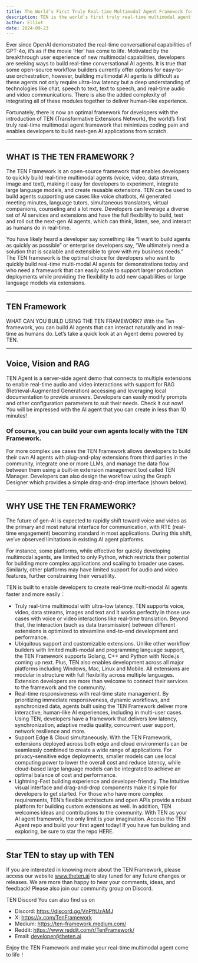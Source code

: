 ```yaml
---
title: The World’s First Truly Real-time Multimodal Agent Framework for Creating Next-Gen AI Agents
description: TEN is the world's first truly real-time multimodal agent framework for creating next-gen AI agents.
author: Elliot
date: 2024-09-23
---
```



Ever since OpenAI demonstrated the real-time conversational capabilities of GPT-4o, it’s as if the movie ‘Her’ has come to life. Motivated by the breakthrough user experience of new multimodal capabilities, developers are seeking ways to build real-time conversational AI agents. It is true that some open-source workflow builders currently offer options for easy-to-use orchestration, however, building multimodal AI agents is difficult as these agents not only require ultra-low latency but a deep understanding of technologies like chat, speech to text, text to speech, and real-time audio and video communications. There is also the added complexity of integrating all of these modules together to deliver human-like experience.

Fortunately, there is now an optimal framework for developers with the introduction of TEN (Transformative Extensions Network), the world’s first truly real-time multimodal agent framework that minimizes coding pain and enables developers to build next-gen AI applications from scratch.

---

## WHAT IS THE TEN FRAMEWORK？
The TEN Framework is an open-source framework that enables developers to quickly build real-time multimodal agents (voice, video, data stream, image and text), making it easy for developers to experiment, integrate large language models, and create reusable extensions. TEN can be used to build agents supporting use cases like voice chatbots, AI generated meeting minutes, language tutors, simultaneous translators, virtual companions, counseling and a lot more. Developers can leverage a diverse set of AI services and extensions and have the full flexibility to build, test and roll out the next-gen AI agents, which can think, listen, see, and interact as humans do in real-time.

You have likely heard a developer say something like “I want to build agents as quickly as possible” or enterprise developers say, “We ultimately need a solution that is scalable and extensible to grow with my business needs.” The TEN framework is the optimal choice for developers who want to quickly build real-time multi-modal AI agents for demonstrations today and who need a framework that can easily scale to support larger production deployments while providing the flexibility to add new capabilities or large language models via extensions.

---


## TEN Framework
WHAT CAN YOU BUILD USING THE TEN FRAMEWORK?
With the Ten framework, you can build AI agents that can interact naturally and in real-time as humans do. Let’s take a quick look at an Agent demo powered by TEN.


---

## Voice, Vision and RAG
TEN Agent is a server-side agent demo that connects to multiple extensions to enable real-time audio and video interactions with support for RAG (Retrieval-Augmented Generation) accessing and leveraging local documentation to provide answers. Developers can easily modify prompts and other configuration parameters to suit their needs. Check it out now! You will be impressed with the AI agent that you can create in less than 10 minutes!

### Of course, you can build your own agents locally with the TEN Framework.

For more complex use cases the TEN Framework allows developers to build their own AI agents with plug-and-play extensions from third parties in the community, integrate one or more LLMs, and manage the data flow between them using a built-in extension management tool called TEN Manager. Developers can also design the workflow using the Graph Designer which provides a simple drag-and-drop interface (shown below).


---

## WHY USE THE TEN FRAMEWORK?
The future of gen-AI is expected to rapidly shift toward voice and video as the primary and most natural interface for communication, with RTE (real-time engagement) becoming standard in most applications. During this shift, we’ve observed limitations in existing AI agent platforms.

For instance, some platforms, while effective for quickly developing multimodal agents, are limited to only Python, which restricts their potential for building more complex applications and scaling to broader use cases. Similarly, other platforms may have limited support for audio and video features, further constraining their versatility.

TEN is built to enable developers to create real-time multi-modal AI agents faster and more easily：

- Truly real-time multimodal with ultra-low latency. TEN supports voice, video, data streams, images and text and it works perfectly in those use cases with voice or video interactions like real-time translation. Beyond that, the interaction (such as data transmission) between different extensions is optimized to streamline end-to-end development and performance.
- Ubiquitous support and customizable extensions. Unlike other workflow builders with limited multi-modal and programming language support, the TEN Framework supports Golang, C++ and Python with Node.js coming up next. Plus, TEN also enables development across all major platforms including Windows, Mac, Linux and Mobile. All extensions are modular in structure with full flexibility across multiple languages. Extension developers are more than welcome to connect their services to the framework and the community.
- Real-time responsiveness with real-time state management. By prioritizing immediate responsiveness, dynamic workflows, and synchronized data, agents built using the TEN Framework deliver more interactive, human-like AI experiences, including in multi-user cases. Using TEN, developers have a framework that delivers low latency, synchronization, adaptive media quality, concurrent user support, network resilience and more.
- Support Edge & Cloud simultaneously. With the TEN Framework, extensions deployed across both edge and cloud environments can be seamlessly combined to create a wide range of applications. For privacy-sensitive edge deployments, smaller models can use local computing power to lower the overall cost and reduce latency, while cloud-based large language models can be integrated to achieve an optimal balance of cost and performance.
- Lightning-Fast building experience and developer-friendly. The Intuitive visual interface and drag-and-drop components make it simple for developers to get started. For those who have more complex requirements, TEN’s flexible architecture and open APIs provide a robust platform for building custom extensions as well. In addition, TEN welcomes ideas and contributions to the community.
With TEN as your AI agent framework, the only limit is your imagination.
Access the TEN Agent repo and build your first agent today! If you have fun building and exploring, be sure to star the repo HERE.


---
## Star TEN to stay up with TEN
If you are interested in knowing more about the TEN Framework, please access our website www.theten.ai to stay tuned for any future changes or releases. We are more than happy to hear your comments, ideas, and feedback! Please also join our community group on Discord.


TEN Discord
You can also find us on

- Discord: https://discord.gg/VnPftUzAMJ
- X: https://x.com/TenFramework
- Medium: https://ten-framework.medium.com/
- Reddit: https://www.reddit.com/r/TenFramework/
- Email: developer@theten.ai

Enjoy the TEN Framework and make your real-time multimodal agent come to life！